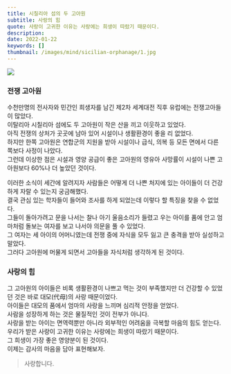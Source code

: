 ```yaml
---
title: 시칠리아 섬의 두 고아원
subtitle: 사랑의 힘
quote: 사랑이 고귀한 이유는 사랑에는 희생이 따랐기 때문이다.
description: 
date: 2022-01-22
keywords: []
thumbnail: /images/mind/sicilian-orphanage/1.jpg
---
```


![](/images/mind/sicilian-orphanage/1.jpg)

### 전쟁 고아원

수천만명의 전사자와 민간인 희생자를 남긴 제2차 세계대전 직후 유럽에는 전쟁고아들이 많았다.  
이탈리아 시칠리아 섬에도 두 고아원이 작은 산을 끼고 이웃하고 있었다.  
아직 전쟁의 상처가 곳곳에 남아 있어 시설이나 생활환경이 좋을 리 없었다.  
하지만 한쪽 고아원은 연합군의 지원을 받아 시설이나 급식, 의복 등 모든 면에서 다른 쪽보다 사정이 나았다.  
그런데 이상한 점은 시설과 영양 공급이 좋은 고아원의 영유아 사망률이 시설이 나쁜 고아원보다 60%나 더 높았던 것이다.  
  
이러한 소식이 세간에 알려지자 사람들은 어떻게 더 나쁜 처지에 있는 아이들이 더 건강하게 자랄 수 있는지 궁금해했다.  
결국 관심 있는 학자들이 들어와 조사를 하게 되었는데 이렇다 할 특징을 찾을 수 없었다.  
그들이 돌아가려고 문을 나서는 찰나 아기 울음소리가 들렸고 우는 아이를 품에 안고 엄마처럼 돌보는 여자를 보고 나서야 의문을 풀 수 있었다.  
그 여자는 세 아이의 어머니였는데 전쟁 중에 자식을 모두 잃고 큰 충격을 받아 실성하고 말았다.  
그러다 고아원에 머물게 되면서 고아들을 자식처럼 생각하게 된 것이다.  

### 사랑의 힘

그 고아원의 아이들은 비록 생활환경이 나쁘고 먹는 것이 부족했지만 더 건강할 수 있었던 것은 바로 대모(代母)의 사랑 때문이었다.  
아이들은 대모의 품에서 엄마의 사랑을 느끼며 심리적 안정을 얻었다.  
사람을 성장하게 하는 것은 물질적인 것이 전부가 아니다.  
사랑을 받는 아이는 면역력뿐만 아니라 외부적인 어려움을 극복할 마음의 힘도 얻는다.  
우리가 받은 사랑이 고귀한 이유는 사랑에는 희생이 따랐기 때문이다.  
그 희생이 가장 좋은 영양분이 된 것이다.  
이제는 감사의 마음을 담아 표현해보자.  

> 사랑합니다.